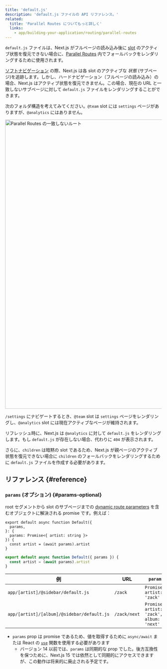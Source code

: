 ```yaml
---
title: 'default.js'
description: 'default.js ファイルの API リファレンス。'
related:
  title: 'Parallel Routes についてもっと詳しく'
  links:
    - app/building-your-application/routing/parallel-routes
---
```


`default.js` ファイルは、Next.js がフルページの読み込み後に [slot](/docs/app/building-your-application/routing/parallel-routes#slots) のアクティブ状態を復元できない場合に、[Parallel Routes](/docs/app/building-your-application/routing/parallel-routes) 内でフォールバックをレンダリングするために使用されます。

[ソフトナビゲーション](/docs/app/building-your-application/routing/linking-and-navigating#5-soft-navigation) の際、Next.js は各 slot のアクティブな _状態_ (サブページ)を追跡します。しかし、ハードナビゲーション（フルページの読み込み）の場合、Next.js はアクティブ状態を復元できません。この場合、現在の URL と一致しないサブページに対して `default.js` ファイルをレンダリングすることができます。

次のフォルダ構造を考えてみてください。`@team` slot には `settings` ページがありますが、`@analytics` にはありません。

<Image
  alt="Parallel Routes の一致しないルート"
  srcLight="/docs/light/parallel-routes-unmatched-routes.png"
  srcDark="/docs/dark/parallel-routes-unmatched-routes.png"
  width="1600"
  height="930"
/>

`/settings` にナビゲートするとき、`@team` slot は `settings` ページをレンダリングし、`@analytics` slot には現在アクティブなページが維持されます。

リフレッシュ時に、Next.js は `@analytics` に対して `default.js` をレンダリングします。もし `default.js` が存在しない場合、代わりに `404` が表示されます。

さらに、`children` は暗黙の slot であるため、Next.js が親ページのアクティブ状態を復元できない場合に `children` のフォールバックをレンダリングするために `default.js` ファイルを作成する必要があります。

## リファレンス {#reference}

### `params` (オプション) {#params-optional}

root セグメントから slot のサブページまでの [dynamic route parameters](/docs/app/building-your-application/routing/dynamic-routes) を含むオブジェクトに解決される promise です。例えば：

<Tabs>
<TabItem value="tsx" label="TypeScript">

```tsx title="app/[artist]/@sidebar/default.js" switcher
export default async function Default({
  params,
}: {
  params: Promise<{ artist: string }>
}) {
  const artist = (await params).artist
}
```

</TabItem>
<TabItem value="jsx" label="JavaScript">

```jsx title="app/[artist]/@sidebar/default.js" switcher
export default async function Default({ params }) {
  const artist = (await params).artist
}
```

</TabItem>
</Tabs>

| 例                                         | URL          | `params`                                     |
| ------------------------------------------ | ------------ | -------------------------------------------- |
| `app/[artist]/@sidebar/default.js`         | `/zack`      | `Promise<{ artist: 'zack' }>`                |
| `app/[artist]/[album]/@sidebar/default.js` | `/zack/next` | `Promise<{ artist: 'zack', album: 'next' }>` |

- `params` prop は promise であるため、値を取得するために `async/await` または React の [`use`](https://react.dev/reference/react/use) 関数を使用する必要があります
  - バージョン 14 以前では、`params` は同期的な prop でした。後方互換性を保つために、Next.js 15 では依然として同期的にアクセスできますが、この動作は将来的に廃止される予定です。
